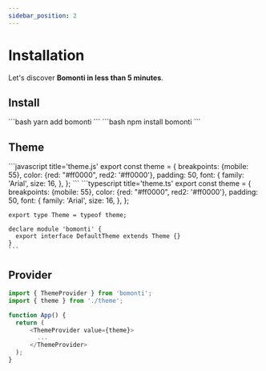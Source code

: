 ```yaml
---
sidebar_position: 2
---
```



# Installation

Let's discover **Bomonti in less than 5 minutes**.

## Install

<Tabs>
  <TabItem value="yarn" label="Yarn" default>
    ```bash
    yarn add bomonti
    ```
  </TabItem>
  <TabItem value="npm" label="Npm">
    ```bash
    npm install bomonti
    ```
  </TabItem>
</Tabs>

## Theme

<Tabs groupId="lang">
  <TabItem value="javascript" label="Javascript" >
    ```javascript title='theme.js'
    export const theme = {
      breakpoints: {mobile: 55},
      color: {red: "#ff0000", red2: '#ff0000'},
      padding: 50,
      font: {
        family: 'Arial',
        size: 16,
      },
    };
    ```
  </TabItem>
  <TabItem value="typescript" label="Typescript" default>
    ```typescript title='theme.ts'
    export const theme = {
      breakpoints: {mobile: 55},
      color: {red: "#ff0000", red2: '#ff0000'},
      padding: 50,
      font: {
        family: 'Arial',
        size: 16,
      },
    };

    export type Theme = typeof theme;

    declare module 'bomonti' {
      export interface DefaultTheme extends Theme {}
    }
    ```
  </TabItem>
</Tabs>

## Provider

```javascript
import { ThemeProvider } from 'bomonti';
import { theme } from './theme';

function App() {
  return (
      <ThemeProvider value={theme}>
        ...
      </ThemeProvider>
  );
}
```
